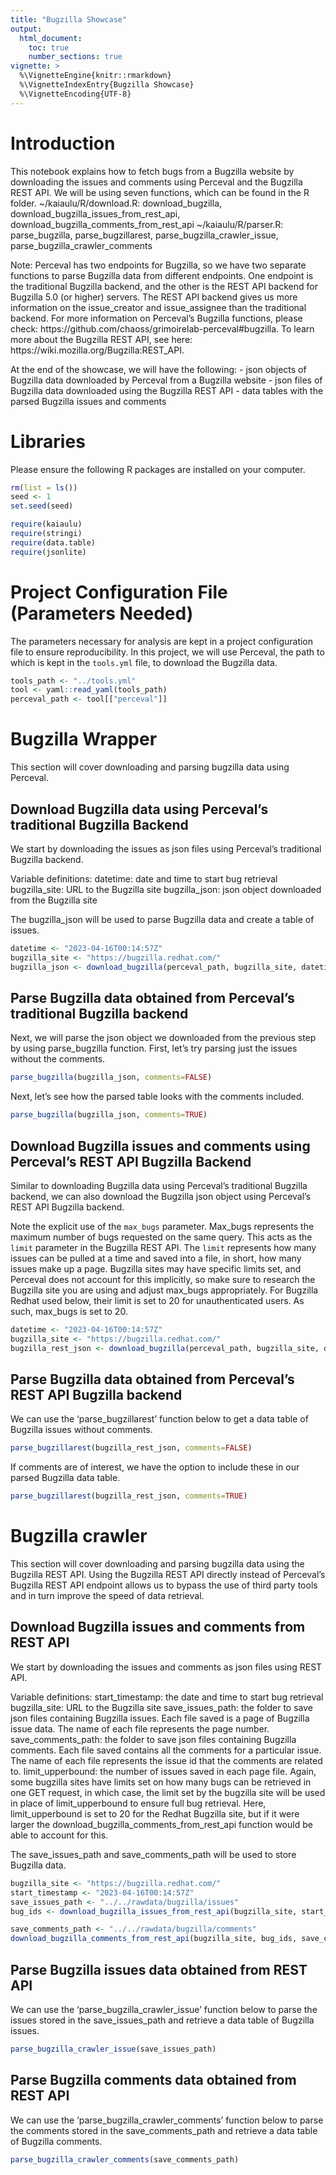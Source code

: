 ```yaml
---
title: "Bugzilla Showcase"
output: 
  html_document:
    toc: true
    number_sections: true
vignette: >
  %\VignetteEngine{knitr::rmarkdown}
  %\VignetteIndexEntry{Bugzilla Showcase}
  %\VignetteEncoding{UTF-8}
---
```

# Introduction
This notebook explains how to fetch bugs from a Bugzilla website by downloading the issues and comments using Perceval and the Bugzilla REST API. We will be using seven functions, which can be found in the R folder.
  ~/kaiaulu/R/download.R: download_bugzilla, download_bugzilla_issues_from_rest_api, download_bugzilla_comments_from_rest_api
  ~/kaiaulu/R/parser.R: parse_bugzilla, parse_bugzillarest, parse_bugzilla_crawler_issue, parse_bugzilla_crawler_comments

Note: Perceval has two endpoints for Bugzilla, so we have two separate functions to parse Bugzilla data from different endpoints. One endpoint is the traditional Bugzilla backend, and the other is the REST API backend for Bugzilla 5.0 (or higher) servers. The REST API backend gives us more information on the issue_creator and issue_assignee than the traditional backend. For more information on Perceval's Bugzilla functions, please check: https://github.com/chaoss/grimoirelab-perceval#bugzilla. To learn more about the Bugzilla REST API, see here: https://wiki.mozilla.org/Bugzilla:REST_API.

At the end of the showcase, we will have the following:
- json objects of Bugzilla data downloaded by Perceval from a Bugzilla website
- json files of Bugzilla data downloaded using the Bugzilla REST API
- data tables with the parsed Bugzilla issues and comments

# Libraries

Please ensure the following R packages are installed on your computer. 

```r
rm(list = ls())
seed <- 1
set.seed(seed)

require(kaiaulu)
require(stringi)
require(data.table)
require(jsonlite)
```

# Project Configuration File (Parameters Needed)
The parameters necessary for analysis are kept in a project configuration file to ensure reproducibility. In this project, we will use Perceval, the path to which is kept in the `tools.yml` file, to download the Bugzilla data. 
```r
tools_path <- "../tools.yml"
tool <- yaml::read_yaml(tools_path)
perceval_path <- tool[["perceval"]]
```

# Bugzilla Wrapper
This section will cover downloading and parsing bugzilla data using Perceval.

## Download Bugzilla data using Perceval's traditional Bugzilla Backend
We start by downloading the issues as json files using Perceval's traditional Bugzilla backend.

Variable definitions:
  datetime: date and time to start bug retrieval
  bugzilla_site: URL to the Bugzilla site
  bugzilla_json: json object downloaded from the Bugzilla site

The bugzilla_json will be used to parse Bugzilla data and create a table of issues.

```r
datetime <- "2023-04-16T00:14:57Z"
bugzilla_site <- "https://bugzilla.redhat.com/"
bugzilla_json <- download_bugzilla(perceval_path, bugzilla_site, datetime, backend="bugzilla")
```

## Parse Bugzilla data obtained from Perceval's traditional Bugzilla backend
Next, we will parse the json object we downloaded from the previous step by using parse_bugzilla function.
First, let's try parsing just the issues without the comments.
```r
parse_bugzilla(bugzilla_json, comments=FALSE)
```

Next, let's see how the parsed table looks with the comments included.
```r
parse_bugzilla(bugzilla_json, comments=TRUE)
```

## Download Bugzilla issues and comments using Perceval's REST API Bugzilla Backend
Similar to downloading Bugzilla data using Perceval's traditional Bugzilla backend, we can also download the Bugzilla json object using Perceval's REST API Bugzilla backend.

Note the explicit use of the `max_bugs` parameter. Max_bugs represents the maximum number of bugs requested on the same query. This acts as the `limit` parameter in the Bugzilla REST API. The `limit` represents how many issues can be pulled at a time and saved into a file, in short, how many issues make up a page. Bugzilla sites may have specific limits set, and Perceval does not account for this implicitly, so make sure to research the Bugzilla site you are using and adjust max_bugs appropriately. For Bugzilla Redhat used below, their limit is set to 20 for unauthenticated users. As such, max_bugs is set to 20.
```r
datetime <- "2023-04-16T00:14:57Z"
bugzilla_site <- "https://bugzilla.redhat.com/"
bugzilla_rest_json <- download_bugzilla(perceval_path, bugzilla_site, datetime, backend="bugzillarest", max_bugs=20)
```

## Parse Bugzilla data obtained from Perceval's REST API Bugzilla backend
We can use the 'parse_bugzillarest' function below to get a data table of Bugzilla issues without comments.
```r
parse_bugzillarest(bugzilla_rest_json, comments=FALSE)
```

If comments are of interest, we have the option to include these in our parsed Bugzilla data table.
```r
parse_bugzillarest(bugzilla_rest_json, comments=TRUE)
```

# Bugzilla crawler
This section will cover downloading and parsing bugzilla data using the Bugzilla REST API. 
Using the Bugzilla REST API directly instead of Perceval's Bugzilla REST API endpoint allows us to bypass the use of third party tools and in turn improve the speed of data retrieval.

## Download Bugzilla issues and comments from REST API
We start by downloading the issues and comments as json files using REST API.

Variable definitions:
  start_timestamp: the date and time to start bug retrieval
  bugzilla_site: URL to the Bugzilla site
  save_issues_path: the folder to save json files containing Bugzilla issues. Each file saved is a page of Bugzilla issue data.
  The name of each file represents the page number.
  save_comments_path: the folder to save json files containing Bugzilla comments. Each file saved contains all the comments for a particular issue. The name of each file represents the issue id that the comments are related to.
  limit_upperbound: the number of issues saved in each page file. Again, some bugzilla sites have limits set on how many bugs
can be retrieved in one GET request, in which case, the limit set by the bugzilla site will be used in place of
limit_upperbound to ensure full bug retrieval. Here, limit_upperbound is set to 20 for the Redhat Bugzilla site, but if it were larger the download_bugzilla_comments_from_rest_api function would be able to account for this.

The save_issues_path and save_comments_path will be used to store Bugzilla data.
```r
bugzilla_site <- "https://bugzilla.redhat.com/"
start_timestamp <- "2023-04-16T00:14:57Z"
save_issues_path <- "../../rawdata/bugzilla/issues"
bug_ids <- download_bugzilla_issues_from_rest_api(bugzilla_site, start_timestamp, save_issues_path, limit_upperbound=20)

save_comments_path <- "../../rawdata/bugzilla/comments"
download_bugzilla_comments_from_rest_api(bugzilla_site, bug_ids, save_comments_path)
```

## Parse Bugzilla issues data obtained from REST API
We can use the 'parse_bugzilla_crawler_issue' function below to parse the issues stored in the save_issues_path and retrieve a data table of Bugzilla issues.
```r
parse_bugzilla_crawler_issue(save_issues_path)
```

## Parse Bugzilla comments data obtained from REST API
We can use the 'parse_bugzilla_crawler_comments' function below to parse the comments stored in the save_comments_path and retrieve a data table of Bugzilla comments.
```r
parse_bugzilla_crawler_comments(save_comments_path)
```
